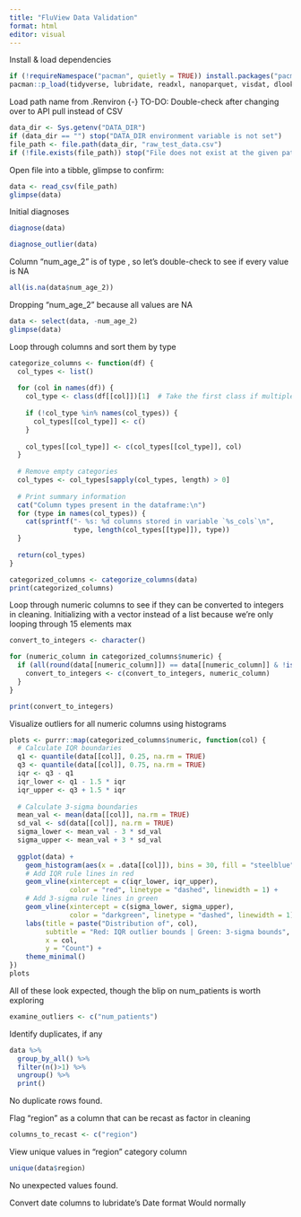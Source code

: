 ```yaml
---
title: "FluView Data Validation"
format: html
editor: visual
---
```


Install & load dependencies

```r
if (!requireNamespace("pacman", quietly = TRUE)) install.packages("pacman")
pacman::p_load(tidyverse, lubridate, readxl, nanoparquet, visdat, dlookr, validate, naniar, usethis, purrr)
```

Load path name from .Renviron
{-} TO-DO: Double-check after changing over to API pull instead of CSV

```r
data_dir <- Sys.getenv("DATA_DIR")
if (data_dir == "") stop("DATA_DIR environment variable is not set")
file_path <- file.path(data_dir, "raw_test_data.csv")
if (!file.exists(file_path)) stop("File does not exist at the given path.")
```

Open file into a tibble, glimpse to confirm:

```r
data <- read_csv(file_path)
glimpse(data)
```

Initial diagnoses

```r
diagnose(data)
```

```r
diagnose_outlier(data)
```

Column "num_age_2" is of type <lgl>, so let's double-check to see if every value is NA

```r
all(is.na(data$num_age_2))
```

Dropping "num_age_2" because all values are NA

```r
data <- select(data, -num_age_2)
glimpse(data)
```

Loop through columns and sort them by type

```r
categorize_columns <- function(df) {
  col_types <- list()
  
  for (col in names(df)) {
    col_type <- class(df[[col]])[1]  # Take the first class if multiple
    
    if (!col_type %in% names(col_types)) {
      col_types[[col_type]] <- c()
    }
    
    col_types[[col_type]] <- c(col_types[[col_type]], col)
  }
  
  # Remove empty categories
  col_types <- col_types[sapply(col_types, length) > 0]
  
  # Print summary information
  cat("Column types present in the dataframe:\n")
  for (type in names(col_types)) {
    cat(sprintf("- %s: %d columns stored in variable `%s_cols`\n", 
                type, length(col_types[[type]]), type))
  }
  
  return(col_types)
}

categorized_columns <- categorize_columns(data)
print(categorized_columns)
```

Loop through numeric columns to see if they can be converted to integers in cleaning.
Initializing with a vector instead of a list because we're only looping through 15 elements max

```r
convert_to_integers <- character()

for (numeric_column in categorized_columns$numeric) {
  if (all(round(data[[numeric_column]]) == data[[numeric_column]] & !is.na(data[[numeric_column]]))) {
    convert_to_integers <- c(convert_to_integers, numeric_column)
  }
}

print(convert_to_integers)
```

Visualize outliers for all numeric columns using histograms

```r
plots <- purrr::map(categorized_columns$numeric, function(col) {
  # Calculate IQR boundaries
  q1 <- quantile(data[[col]], 0.25, na.rm = TRUE)
  q3 <- quantile(data[[col]], 0.75, na.rm = TRUE)
  iqr <- q3 - q1
  iqr_lower <- q1 - 1.5 * iqr
  iqr_upper <- q3 + 1.5 * iqr
  
  # Calculate 3-sigma boundaries
  mean_val <- mean(data[[col]], na.rm = TRUE)
  sd_val <- sd(data[[col]], na.rm = TRUE)
  sigma_lower <- mean_val - 3 * sd_val
  sigma_upper <- mean_val + 3 * sd_val
  
  ggplot(data) +
    geom_histogram(aes(x = .data[[col]]), bins = 30, fill = "steelblue", color = "white") +
    # Add IQR rule lines in red
    geom_vline(xintercept = c(iqr_lower, iqr_upper), 
               color = "red", linetype = "dashed", linewidth = 1) +
    # Add 3-sigma rule lines in green
    geom_vline(xintercept = c(sigma_lower, sigma_upper), 
               color = "darkgreen", linetype = "dashed", linewidth = 1) +
    labs(title = paste("Distribution of", col),
         subtitle = "Red: IQR outlier bounds | Green: 3-sigma bounds",
         x = col,
         y = "Count") +
    theme_minimal()
})
plots
```
All of these look expected, though the blip on num_patients is worth exploring

```r
examine_outliers <- c("num_patients")
```

Identify duplicates, if any

```r
data %>%
  group_by_all() %>%
  filter(n()>1) %>%
  ungroup() %>%
  print()
```

No duplicate rows found.

Flag "region" as a column that can be recast as factor in cleaning

```r
columns_to_recast <- c("region")
```

View unique values in "region" category column

```r
unique(data$region)
```

No unexpected values found.

Convert date columns to lubridate's Date format
Would normally 
